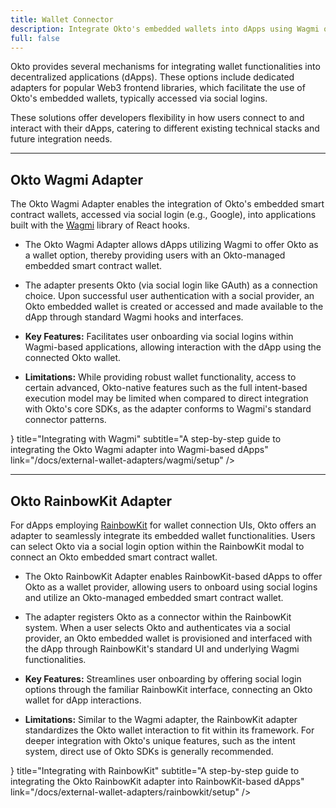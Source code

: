 ```yaml
---
title: Wallet Connector
description: Integrate Okto's embedded wallets into dApps using Wagmi or RainbowKit
full: false
---
```



Okto provides several mechanisms for integrating wallet functionalities into decentralized applications (dApps). These options include dedicated adapters for popular Web3 frontend libraries, which facilitate the use of Okto's embedded wallets, typically accessed via social logins.

These solutions offer developers flexibility in how users connect to and interact with their dApps, catering to different existing technical stacks and future integration needs.

---

## Okto Wagmi Adapter

The Okto Wagmi Adapter enables the integration of Okto's embedded smart contract wallets, accessed via social login (e.g., Google), into applications built with the [Wagmi](https://wagmi.sh/) library of React hooks.

- The Okto Wagmi Adapter allows dApps utilizing Wagmi to offer Okto as a wallet option, thereby providing users with an Okto-managed embedded smart contract wallet.
- The adapter presents Okto (via social login like GAuth) as a connection choice. Upon successful user authentication with a social provider, an Okto embedded wallet is created or accessed and made available to the dApp through standard Wagmi hooks and interfaces.

- **Key Features:** Facilitates user onboarding via social logins within Wagmi-based applications, allowing interaction with the dApp using the connected Okto wallet.

- **Limitations:** While providing robust wallet functionality, access to certain advanced, Okto-native features such as the full intent-based execution model may be limited when compared to direct integration with Okto's core SDKs, as the adapter conforms to Wagmi's standard connector patterns.

<div>
<TechnologyCard
    icon={<IoCodeSlashOutline size={"1.5rem"} />}
    title="Integrating with Wagmi"
    subtitle="A step-by-step guide to integrating the Okto Wagmi adapter into Wagmi-based dApps"
    link="/docs/external-wallet-adapters/wagmi/setup"
/>
</div>

---

## Okto RainbowKit Adapter

For dApps employing [RainbowKit](https://rainbowkit.com/) for wallet connection UIs, Okto offers an adapter to seamlessly integrate its embedded wallet functionalities. Users can select Okto via a social login option within the RainbowKit modal to connect an Okto embedded smart contract wallet.

- The Okto RainbowKit Adapter enables RainbowKit-based dApps to offer Okto as a wallet provider, allowing users to onboard using social logins and utilize an Okto-managed embedded smart contract wallet.
- The adapter registers Okto as a connector within the RainbowKit system. When a user selects Okto and authenticates via a social provider, an Okto embedded wallet is provisioned and interfaced with the dApp through RainbowKit's standard UI and underlying Wagmi functionalities.

- **Key Features:** Streamlines user onboarding by offering social login options through the familiar RainbowKit interface, connecting an Okto wallet for dApp interactions.

- **Limitations:** Similar to the Wagmi adapter, the RainbowKit adapter standardizes the Okto wallet interaction to fit within its framework. For deeper integration with Okto's unique features, such as the intent system, direct use of Okto SDKs is generally recommended.

<div>
<TechnologyCard
    icon={<IoCodeSlashOutline size={"1.5rem"} />}
    title="Integrating with RainbowKit"
    subtitle="A step-by-step guide to integrating the Okto RainbowKit adapter into RainbowKit-based dApps"
    link="/docs/external-wallet-adapters/rainbowkit/setup"
/>
</div>
